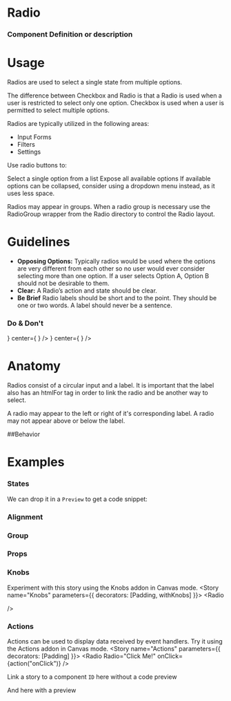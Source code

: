 
<Meta title="Work|Docs/Radio" component={Radio} />

# Radio

### Component Definition or description


<Preview withToolbar>
  <Story name="Standard">
    <Radio label="Radio" selected/>
  </Story>
</Preview>

# Usage
Radios are used to select a single state from multiple options.

The difference between Checkbox and Radio is that a Radio is used when a user is restricted to select only one option. Checkbox is used when a user is permitted to select multiple options.

Radios are typically utilized in the following areas:

- Input Forms
- Filters
- Settings

Use radio buttons to:

Select a single option from a list
Expose all available options
If available options can be collapsed, consider using a dropdown menu instead, as it uses less space.

Radios may appear in groups. When a radio group is necessary use the RadioGroup wrapper from the Radio directory to control the Radio layout.

# Guidelines
- **Opposing Options:**
  Typically radios would be used where the options are very different from each other so no user would ever consider selecting more than one option. If a user selects Option A, Option B should not be desirable to them.
- **Clear:**
  A Radio’s action and state should be clear.
- **Be Brief**
  Radio labels should be short and to the point. They should be one or two words. A label should never be a sentence.

###  Do & Don't
<Preview >
  <Story name="Guidelines">
  <React.Fragment>
      <Bar 
    padding="2x"
    leftWidth="5%"
  centerAlign="left"
  contentAlign="center"
  left={
  <Icon icon="check" type="success" size="2x"/>}
  center={
    <Radio label="Brief Label" />}
    />
  <Bar 
  padding="2x"
  leftWidth="5%"
  centerAlign="left"
  contentAlign="center"
  left={
  <Icon icon="close" type="alert" size="2x"/>}
  center={
    <Radio label="Radio with a long label because you cannot be concise with your words." />}
    />
    </React.Fragment>
  </Story>
</Preview>

# Anatomy
Radios consist of a circular input and a label. It is important that the label also has an htmlFor tag in order to link the radio and be another way to select.

A radio may appear to the left or right of it's corresponding label. A radio may not appear above or below the label. 

##Behavior

# Examples

### States
We can drop it in a `Preview` to get a code snippet:
<Preview>
  <Story name="States">
    <Grid>
      <Radio label="Selected" checked/>
      <Radio label="Unselected"  />
      <Radio label="Disabled" disabled  />
    </Grid>
  </Story>
</Preview>

### Alignment
<Preview>
  <Story name="Alignment">
    <Grid>
      <Radio label="Left Aligned"  />
      <Radio label="Right Aligned" align="right" />
    </Grid>
  </Story>
</Preview>

### Group
<Preview>
  <Story name="Radio Group">
    <Grid>
    <Form>
<Section title="Radio Group (2 Columns)">
      <RadioGroup columns="2">
      <Radio 
          id="radio-1"
    name="radio-group"
    value="1"
    label="Radio 1"
    />
          <Radio 
          id="radio-2"
    name="radio-group"
    value="2"
    label="Radio 2"
    />
          <Radio 
          id="radio-3"
    name="radio-group"
    value="3"
    label="Radio 3"
    />
          <Radio 
          id="radio-4"
    name="radio-group"
    value="4"
    label="Radio 4"
    />
    </RadioGroup>
    </Section>
    </Form>
    </Grid>
  </Story>
</Preview>


### Props
<Props of={Radio} />




### Knobs
Experiment with this story using the Knobs addon in Canvas mode.
<Story name="Knobs" parameters={{ decorators: [Padding, withKnobs] }}>
  <Radio
    
  />
</Story>

### Actions
Actions can be used to display data received by event handlers.  Try it using the Actions addon in Canvas mode.
<Story name="Actions" parameters={{ decorators: [Padding] }}>
  <Radio Radio="Click Me!" onClick={action("onClick")} />
</Story>

Link a story to a component `ID` here without a code preview
<Story id="atoms-checkbox--checkbox-states" />

And here with a preview
